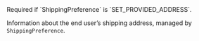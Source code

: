   

  

  

  
<ParamField body="Shipping" type="object" >
Required if `ShippingPreference` is `SET_PROVIDED_ADDRESS`.

Information about the end user’s shipping address, managed by `ShippingPreference`.   
<Expandable title="properties">  
<FirstName />  
  
<LastName />  
  
<Address1 />  
  

</Expandable> 
</ParamField>